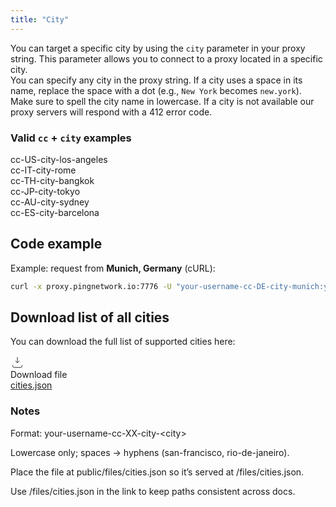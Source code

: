 ```yaml
---
title: "City"
---
```


You can target a specific city by using the `city` parameter in your proxy string. This parameter allows you to connect to a proxy located in a specific city.\
You can specify any city in the proxy string. If a city uses a space in its name, replace the space with a dot (e.g., `New York` becomes `new.york`). Make sure to spell the city name in lowercase. If a city is not available our proxy servers will respond with a 412 error code.

### Valid `cc` + `city` examples

cc-US-city-los-angeles\
cc-IT-city-rome\
cc-TH-city-bangkok\
cc-JP-city-tokyo\
cc-AU-city-sydney\
cc-ES-city-barcelona

## Code example

Example: request from **Munich, Germany** (cURL):

```bash
curl -x proxy.pingnetwork.io:7776 -U "your-username-cc-DE-city-munich:your-password" https://ipinfo.io/json
```

## Download list of all cities

You can download the full list of supported cities here:

<div className="mt-3 inline-flex items-center gap-3 rounded-xl border border-zinc-700/60 bg-zinc-900/40 p-4 hover:border-zinc-500/70">
  <svg width="22" height="22" viewBox="0 0 24 24" fill="none" className="shrink-0">
    <path d="M12 3v10m0 0l-3.5-3.5M12 13l3.5-3.5M4 17v2a2 2 0 002 2h12a2 2 0 002-2v-2" stroke="currentColor" strokeWidth="1.6" strokeLinecap="round" strokeLinejoin="round"/>
  </svg>
  <div>
    <div className="text-sm text-zinc-400">Download file</div>
    <a href="/cities.json" download className="font-medium underline underline-offset-4">
      cities.json
    </a>
  </div>
</div>


### Notes

Format: your-username-cc-XX-city-\<city\>

Lowercase only; spaces → hyphens (san-francisco, rio-de-janeiro).

Place the file at public/files/cities.json so it’s served at /files/cities.json.

Use /files/cities.json in the link to keep paths consistent across docs.